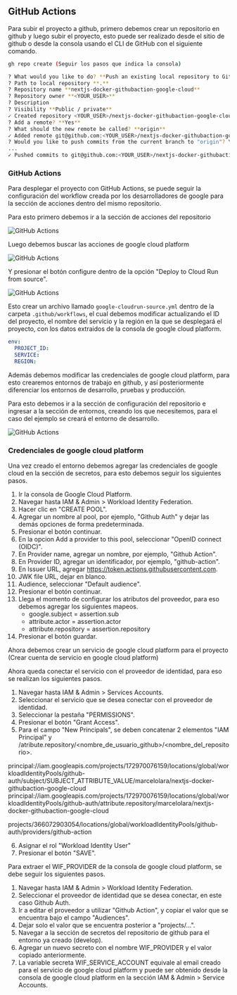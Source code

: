 ## GitHub Actions
Para subir el proyecto a github, primero debemos crear un repositorio en github
y luego subir el proyecto, esto puede ser realizado desde el sitio de github o
desde la consola usando el CLI de GitHub con el siguiente comando.

```bash
gh repo create (Seguir los pasos que indica la consola)
```

```bash
? What would you like to do? **Push an existing local repository to GitHub**
? Path to local repository **.**
? Repository name **nextjs-docker-githubaction-google-cloud**
? Repository owner **<YOUR_USER>**
? Description 
? Visibility **Public / private**
✓ Created repository <YOUR_USER>/nextjs-docker-githubaction-google-cloud on GitHub
? Add a remote? **Yes**
? What should the new remote be called? **origin**
✓ Added remote git@github.com:<YOUR_USER>/nextjs-docker-githubaction-google-cloud.git
? Would you like to push commits from the current branch to "origin"? Yes
...
✓ Pushed commits to git@github.com:<YOUR_USER>/nextjs-docker-githubaction-google-cloud.git
```

### GitHub Actions
Para desplegar el proyecto con GitHub Actions, se puede seguir la configuración 
del workflow creada por los desarrolladores de google para la sección de acciones 
dentro del mismo repositorio.

Para esto primero debemos ir a la sección de acciones del repositorio

![GitHub Actions](/assets/next-google/github-actions.png)

Luego debemos buscar las acciones de google cloud platform 

![GitHub Actions](/assets/next-google/github-actions-gcp.png)

Y presionar el botón configure dentro de la opción "Deploy to Cloud Run from source".

![GitHub Actions](/assets/next-google/github-actions-gcp-deploy.png)

Esto crear un archivo llamado `google-cloudrun-source.yml` dentro de la carpeta 
`.github/workflows`, el cual debemos modificar actualizando el ID del proyecto, 
el nombre del servicio y la región en la que se desplegará el proyecto, con los
datos extraidos de la consola de google cloud platform.

```yml
env:
  PROJECT_ID: 
  SERVICE: 
  REGION: 
```

Además debemos modificar las credenciales de google cloud platform, para esto
crearemos entornos de trabajo en github, y así posteriormente diferenciar los 
entornos de desarrollo, pruebas y producción.

Para esto debemos ir a la sección de configuración del repositorio e ingresar
a la sección de entornos, creando los que necesitemos, para el caso del ejemplo
se creará el entorno de desarrollo.

![GitHub Actions](/assets/next-google/github-actions-env.png)




### Credenciales de google cloud platform
Una vez creado el entorno debemos agregar las credenciales de google cloud en la
sección de secretos, para esto debemos seguir los siguientes pasos.

1. Ir la consola de Google Cloud Platform.
2. Navegar hasta IAM & Admin > Workload Identity Federation.
3. Hacer clic en "CREATE POOL".
4. Agregar un nombre al pool, por ejemplo, "Github Auth" y dejar las demás
opciones de forma predeterminada.
5. Presionar el botón continuar.
6. En la opcion Add a provider to this pool, seleccionar "OpenID connect (OIDC)".
7. En Provider name, agregar un nombre, por ejemplo, "Github Action".
8. En Provider ID, agregar un identificador, por ejemplo, "github-action".
9. En Issuer URL, agregar https://token.actions.githubusercontent.com.
10. JWK file URL, dejar en blanco.
11. Audience, seleccionar "Default audience".
12. Presionar el botón continuar.
13. Llega el momento de configurar los atributos del proveedor, para eso debemos
agregar los siguientes mapeos.
    - google.subject = assertion.sub
    - attribute.actor = assertion.actor
    - attribute.repository = assertion.repository
14. Presionar el botón guardar.

Ahora debemos crear un servicio de google cloud platform para el proyecto
(Crear cuenta de servicio en google cloud platform)

Ahora queda conectar el servicio con el proveedor de identidad, para eso se realizan
los siguientes pasos.

1. Navegar hasta IAM & Admin > Services Accounts.
2. Seleccionar el servicio que se desea conectar con el proveedor de identidad.
3. Seleccionar la pestaña "PERMISSIONS".
4. Presionar el botón "Grant Access".
5. Para el campo "New Principals", se deben concatenar 2 elementos "IAM Principal" y
/atribute.repository/<nombre_de_usuario_github>/<nombre_del_repositorio>.

principal://iam.googleapis.com/projects/172970076159/locations/global/workloadIdentityPools/github-auth/subject/SUBJECT_ATTRIBUTE_VALUE/marcelolara/nextjs-docker-githubaction-google-cloud
principal://iam.googleapis.com/projects/172970076159/locations/global/workloadIdentityPools/github-auth/attribute.repository/marcelolara/nextjs-docker-githubaction-google-cloud

projects/366072903054/locations/global/workloadIdentityPools/github-auth/providers/github-action

6. Asignar el rol "Workload Identity User"
7. Presionar el botón "SAVE".


Para extraer el WIF_PROVIDER de la consola de google cloud platform, se debe
seguir los siguientes pasos.

1. Navegar hasta IAM & Admin > Workload Identity Federation.
2. Seleccionar el proveedor de identidad que se desea conectar, en este caso Github Auth.
3. Ir a editar el proveedor a utilizar "Github Action", y copiar el valor que se encuentra
bajo el campo "Audiences".
4. Dejar solo el valor que se encuentra posterior a "projects/...".
5. Navegar a la sección de secretos del repositorio de github para el entorno ya creado (develop).
6. Agregar un nuevo secreto con el nombre WIF_PROVIDER y el valor copiado anteriormente.
7. La variable secreta WIF_SERVICE_ACCOUNT equivale al email creado para el servicio 
de google cloud platform y puede ser obtenido desde la consola de google cloud 
platform en la sección IAM & Admin > Service Accounts.